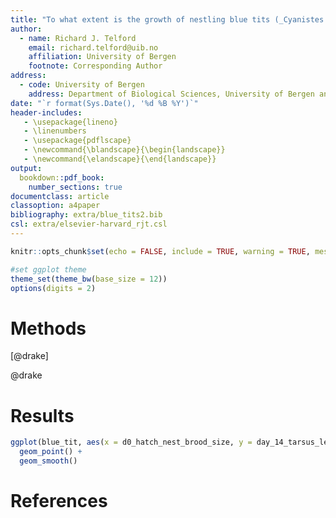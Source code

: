 ```yaml
---
title: "To what extent is the growth of nestling blue tits (_Cyanistes caeruleus_) influenced by competition with siblings?"
author:
  - name: Richard J. Telford
    email: richard.telford@uib.no
    affiliation: University of Bergen
    footnote: Corresponding Author
address:
  - code: University of Bergen
    address: Department of Biological Sciences, University of Bergen and Bjerknes Centre for Climate Research, Post Box 7803, N-5020 Bergen, Norway
date: "`r format(Sys.Date(), '%d %B %Y')`"
header-includes:
   - \usepackage{lineno}
   - \linenumbers
   - \usepackage{pdflscape}
   - \newcommand{\blandscape}{\begin{landscape}}
   - \newcommand{\elandscape}{\end{landscape}}   
output:
  bookdown::pdf_book:
    number_sections: true
documentclass: article
classoption: a4paper
bibliography: extra/blue_tits2.bib
csl: extra/elsevier-harvard_rjt.csl
---
```


```r
knitr::opts_chunk$set(echo = FALSE, include = TRUE, warning = TRUE, message = TRUE, error = TRUE)

#set ggplot theme
theme_set(theme_bw(base_size = 12))
options(digits = 2)
```

# Methods

[@drake]

@drake


# Results

```r
ggplot(blue_tit, aes(x = d0_hatch_nest_brood_size, y = day_14_tarsus_length)) + 
  geom_point() +
  geom_smooth()
```



# References
